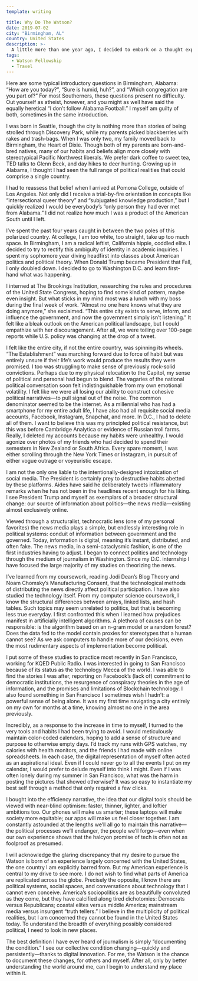 ```yaml
---
template: writing

title: Why Do The Watson?
date: 2019-07-02
city: "Birmingham, AL"
country: United States
description: >-
  A little more than one year ago, I decided to embark on a thought experiment. I was going to plan a year-long, globe-spanning adventure where no one could tell me what to do. That thought experiment developed into pages of writing, hundreds of emails, a handful of gut-wrenching interviews, and now, the opportunity of a lifetime.
tags:
  - Watson Fellowship
  - Travel
---
```


Here are some typical introductory questions in Birmingham, Alabama: “How are you today?”, “Sure is humid, huh?”, and “Which congregation are you part of?” For most Southerners, these questions present no difficulty. Out yourself as atheist, however, and you might as well have said the equally heretical “I don’t follow Alabama Football.” I myself am guilty of both, sometimes in the same introduction.

I was born in Seattle, though the city is nothing more than stories of being strolled through Discovery Park, while my parents picked blackberries with rakes and trash-bags. When I was only two, my family moved back to Birmingham, the Heart of Dixie. Though both of my parents are born-and-bred natives, many of our habits and beliefs align more closely with stereotypical Pacific Northwest liberals. We prefer dark coffee to sweet tea, TED talks to Glenn Beck, and day hikes to deer hunting. Growing up in Alabama, I thought I had seen the full range of political realities that could comprise a single country.

I had to reassess that belief when I arrived at Pomona College, outside of Los Angeles. Not only did I receive a trial-by-fire orientation in concepts like “intersectional queer theory” and “subjugated knowledge production,” but I quickly realized I would be everybody’s “only person they had ever met from Alabama.” I did not realize how much I was a product of the American South until I left.

I’ve spent the past four years caught in between the two poles of this polarized country. At college, I am too white, too straight, take up too much space. In Birmingham, I am a radical leftist, California hippie, coddled elite. I decided to try to rectify this ambiguity of identity in academic inquiries. I spent my sophomore year diving headfirst into classes about American politics and political theory. When Donald Trump became President that Fall, I only doubled down. I decided to go to Washington D.C. and learn first-hand what was happening.

I interned at The Brookings Institution, researching the rules and procedures of the United State Congress, hoping to find some kind of pattern, maybe even insight. But what sticks in my mind most was a lunch with my boss during the final week of work. “Almost no one here knows what they are doing anymore,” she exclaimed. “This entire city exists to serve, inform, and influence the government, and now the government simply isn’t listening.” It felt like a bleak outlook on the American political landscape, but I could empathize with her discouragement. After all, we were toiling over 100-page reports while U.S. policy was changing at the drop of a tweet.

I felt like the entire city, if not the entire country, was spinning its wheels. “The Establishment” was marching forward due to force of habit but was entirely unsure if their life’s work would produce the results they were promised. I too was struggling to make sense of previously rock-solid convictions. Perhaps due to my physical relocation to the Capitol, my sense of political and personal had begun to blend. The vagaries of the national political conversation soon felt indistinguishable from my own emotional volatility. I felt like we were all losing our ability to construct cohesive political narratives—to pull signal out of the noise.
The common denominator seemed to be the internet. As a millennial who has had a smartphone for my entire adult life, I have also had all requisite social media accounts, Facebook, Instagram, Snapchat, and more. In D.C., I had to delete all of them. I want to believe this was my principled political resistance, but this was before Cambridge Analytica or evidence of Russian troll farms. Really, I deleted my accounts because my habits were unhealthy. I would agonize over photos of my friends who had decided to spend their semesters in New Zealand or South Africa. Every spare moment, I was either scrolling through the New York Times or Instagram, in pursuit of either vogue outrage or voyeuristic escape.

I am not the only one liable to the intentionally-designed intoxication of social media. The President is certainly prey to destructive habits abetted by these platforms. Aides have said he deliberately tweets inflammatory remarks when he has not been in the headlines recent enough for his liking. I see President Trump and myself as exemplars of a broader structural change: our source of information about politics—the news media—existing almost exclusively online.

Viewed through a structuralist, technocratic lens (one of my personal favorites) the news media plays a simple, but endlessly interesting role in political systems: conduit of information between government and the governed. Today, information is digital, meaning it’s instant, distributed, and often fake. The news media, in a semi-cataclysmic fashion, is one of the first industries having to adjust. I began to connect politics and technology through the medium of journalism in Washington. Since my D.C. internship I have focused the large majority of my studies on theorizing the news.

I’ve learned from my coursework, reading Jodi Dean’s Blog Theory and Noam Chomsky’s Manufacturing Consent, that the technological methods of distributing the news directly affect political participation. I have also studied the technology itself. From my computer science coursework, I know the structural differences between arrays, linked lists, and hash tables. Such topics may seem unrelated to politics, but that is becoming less true everyday. I first confronted this when I learned how prejudices manifest in artificially intelligent algorithms. A plethora of causes can be responsible: is the algorithm based on an n-gram model or a random forest? Does the data fed to the model contain proxies for stereotypes that a human cannot see? As we ask computers to handle more of our decisions, even the most rudimentary aspects of implementation become political.

I put some of these studies to practice most recently in San Francisco, working for KQED Public Radio. I was interested in going to San Francisco because of its status as the technology Mecca of the world. I was able to find the stories I was after, reporting on Facebook’s (lack of) commitment to democratic institutions, the resurgence of conspiracy theories in the age of information, and the promises and limitations of Blockchain technology. I also found something in San Francisco I sometimes wish I hadn’t: a powerful sense of being alone. It was my first time navigating a city entirely on my own for months at a time, knowing almost no one in the area previously.

Incredibly, as a response to the increase in time to myself, I turned to the very tools and habits I had been trying to avoid. I would meticulously maintain color-coded calendars, hoping to add a sense of structure and purpose to otherwise empty days. I’d track my runs with GPS watches, my calories with health monitors, and the friends I had made with online spreadsheets.
In each case, the digital representation of myself often acted as an aspirational ideal. Even if I could never go to all the events I put on my calendar, I would prefer to delude myself into think I might. Even if I was often lonely during my summer in San Francisco, what was the harm in posting the pictures that showed otherwise? It was so easy to instantiate my best self through a method that only required a few clicks.

I bought into the efficiency narrative, the idea that our digital tools should be viewed with near-blind optimism: faster, thinner, lighter, and loftier ambitions too. Our phones will make us smarter; these laptops will make society more equitable; our apps will make us feel closer together. I am constantly astounded at the lengths we’ll all go to maintain this narrative—the political processes we’ll endanger, the people we’ll forgo—even when our own experience shows that the halcyon promise of tech is often not as foolproof as presumed.

I will acknowledge the glaring discrepancy that my desire to pursue the Watson is born of an experience largely concerned with the United States, the one country I am explicitly barred from. But my American experience is central to my drive to see more. I do not wish to find what parts of America are replicated across the globe. Precisely the opposite, I know there are political systems, social spaces, and conversations about technology that I cannot even conceive. America’s sociopolitics are as beautifully convoluted as they come, but they have calcified along tired dichotomies: Democrats versus Republicans; coastal elites versus middle America; mainstream media versus insurgent “truth tellers.” I believe in the multiplicity of political realities, but I am concerned they cannot be found in the United States today. To understand the breadth of everything possibly considered political, I need to look in new places.

The best definition I have ever heard of journalism is simply “documenting the condition.” I see our collective condition changing—quickly and persistently—thanks to digital innovation. For me, the Watson is the chance to document these changes, for others and myself. After all, only by better understanding the world around me, can I begin to understand my place within it.
